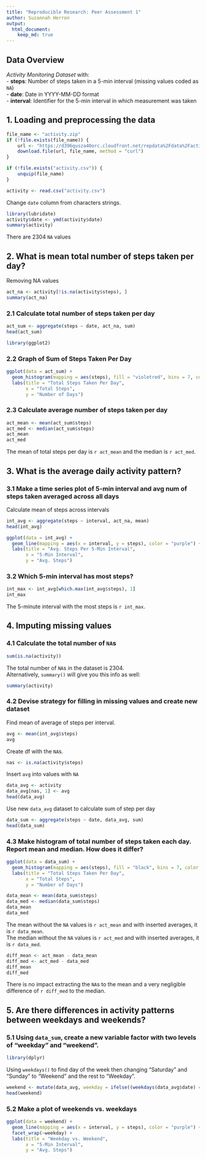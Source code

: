 ```yaml
---
title: "Reproducible Research: Peer Assessment 1"
author: Suzannah Herron
output: 
  html_document:
    keep_md: true
---
```


## Data Overview

*Activity Monitoring Dataset* with:  
- **steps**: Number of steps taken in a 5-min interval (missing values coded as `NA`)  
- **date**: Date in YYYY-MM-DD format\
- **interval**: Identifier for the 5-min interval in which measurement was taken

## 1. Loading and preprocessing the data

```r
file_name <- "activity.zip"
if (!file.exists(file_name)) {
    url <- "https://d396qusza40orc.cloudfront.net/repdata%2Fdata%2Factivity.zip"
    download.file(url, file_name, method = "curl")  
}

if (!file.exists("activity.csv")) {
    unquip(file_name)
}

activity <- read.csv("activity.csv")
```
Change `date` column from characters strings.
```r
library(lubridate)
activity$date <- ymd(activity$date)
summary(activity)
```
There are 2304 `NA` values

## 2. What is mean total number of steps taken per day?

Removing NA values
```r
act_na <- activity[!is.na(activity$steps), ]
summary(act_na)
```
\newpage

### 2.1 Calculate total number of steps taken per day

```r
act_sum <- aggregate(steps ~ date, act_na, sum)
head(act_sum)
```
```r
library(ggplot2)
```

### 2.2 Graph of Sum of Steps Taken Per Day


```r
ggplot(data = act_sum) +
  geom_histogram(mapping = aes(steps), fill = "violetred", bins = 7, color = "black") +
  labs(title = "Total Steps Taken Per Day",
       x = "Total Steps",
       y = "Number of Days")
```
\newpage

### 2.3 Calculate average number of steps taken per day

```r
act_mean <- mean(act_sum$steps)
act_med <- median(act_sum$steps)
act_mean
act_med
```
The mean of total steps per day is `r act_mean` and the median is `r act_med`.

\newpage

## 3. What is the average daily activity pattern?

### 3.1 Make a time series plot of 5-min interval and avg num of steps taken averaged across all days

Calculate mean of steps across intervals
```r
int_avg <- aggregate(steps ~ interval, act_na, mean)
head(int_avg)
```
```r
ggplot(data = int_avg) +
  geom_line(mapping = aes(x = interval, y = steps), color = "purple") +
  labs(title = "Avg. Steps Per 5-Min Interval",
       x = "5-Min Interval",
       y = "Avg. Steps")
```

### 3.2 Which 5-min interval has most steps?

```r
int_max <- int_avg[which.max(int_avg$steps), 1]
int_max 
```
The 5-minute interval with the most steps is `r int_max`.


## 4. Imputing missing values

### 4.1 Calculate the total number of `NA`s

```r
sum(is.na(activity))
```
The total number of `NA`s in the dataset is 2304.\
Alternatively, `summary()` will give you this info as well:
```r
summary(activity)
```


### 4.2 Devise strategy for filling in missing values and create new dataset

Find mean of average of steps per interval.
```r
avg <- mean(int_avg$steps)
avg
```
Create df with the `NA`s.
```r
nas <- is.na(activity$steps)
```

Insert `avg` into values with `NA`
```r
data_avg <- activity
data_avg[nas, 1] <- avg
head(data_avg)
```
Use new `data_avg` dataset to calculate sum of step per day
```r
data_sum <- aggregate(steps ~ date, data_avg, sum)
head(data_sum)
```




### 4.3 Make histogram of total number of steps taken each day. Report mean and median. How does it differ?

```r
ggplot(data = data_sum) +
  geom_histogram(mapping = aes(steps), fill = "black", bins = 7, color = "violetred") +
  labs(title = "Total Steps Taken Per Day",
       x = "Total Steps",
       y = "Number of Days")
```

```r
data_mean <- mean(data_sum$steps)
data_med <- median(data_sum$steps)
data_mean
data_med
```
The mean without the `NA` values is `r act_mean` and with inserted averages, it is `r data_mean`. \
The median without the `NA` values is `r act_med` and with inserted averages, it is `r data_med`.

```r
diff_mean <- act_mean - data_mean
diff_med <- act_med - data_med
diff_mean
diff_med
```
There is no impact extracting the `NA`s to the mean and a very negligible difference of `r diff_med` to the median.

## 5. Are there differences in activity patterns between weekdays and weekends?

### 5.1 Using `data_sum`, create a new variable factor with two levels of "weekday" and "weekend".



```r
library(dplyr)
```
Using `weekdays()` to find day of the week then changing "Saturday" and "Sunday" to "Weekend" and the rest to "Weekday".
```r
weekend <- mutate(data_avg, weekday = ifelse((weekdays(data_avg$date) == "Saturday" | weekdays(data_avg$date) == "Sunday"), "Weekend", "Weekday"))
head(weekend)
```
### 5.2 Make a plot of weekends vs. weekdays

```r
ggplot(data = weekend) +
  geom_line(mapping = aes(x = interval, y = steps), color = "purple") +
  facet_wrap(~weekday) +
  labs(title = "Weekday vs. Weekend",
       x = "5-Min Interval",
       y = "Avg. Steps")
```












